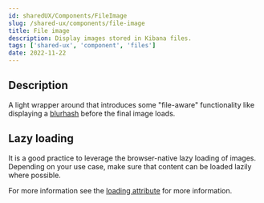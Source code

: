 ```yaml
---
id: sharedUX/Components/FileImage
slug: /shared-ux/components/file-image
title: File image
description: Display images stored in Kibana files.
tags: ['shared-ux', 'component', 'files']
date: 2022-11-22
---
```


## Description

A light wrapper around <EuiImage /> that introduces some "file-aware" functionality like displaying a [blurhash](https://blurha.sh/) before the final image loads.

## Lazy loading

It is a good practice to leverage the browser-native lazy loading of images. Depending on your use case, make sure that content can be loaded lazily where possible.

For more information see the [loading attribute](https://developer.mozilla.org/en-US/docs/Web/HTML/Element/img#attr-loading) for more information.